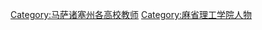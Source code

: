 {{Commonscat|Faculty of the Massachusetts Institute of Technology}}

[[Category:马萨诸塞州各高校教师|Category:马萨诸塞州各高校教师]]
[[Category:麻省理工学院人物|Category:麻省理工学院人物]]